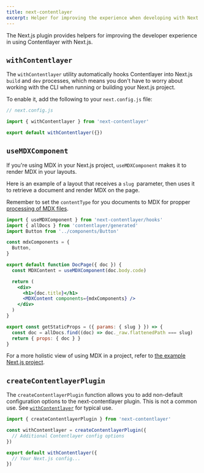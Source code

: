 ```yaml
---
title: next-contentlayer
excerpt: Helper for improving the experience when developing with Next.js.
---
```


The Next.js plugin provides helpers for improving the developer experience in using Contentlayer with Next.js.

## `withContentlayer`

The `withContentlayer` utility automatically hooks Contentlayer into Next.js `build` and `dev` processes, which means you don't have to worry about working with the CLI when running or building your Next.js project.

To enable it, add the following to your `next.config.js` file:

```js
// next.config.js

import { withContentlayer } from 'next-contentlayer'

export default withContentlayer({})
```

## `useMDXComponent`

If you're using MDX in your Next.js project, `useMDXComponent` makes it to render MDX in your layouts.

Here is an example of a layout that receives a `slug `parameter, then uses it to retrieve a document and render MDX on the page.

Remember to set the `contentType` for you documents to MDX for propper [processing of MDX files](/docs/sources/files/mdx).

```jsx
import { useMDXComponent } from 'next-contentlayer/hooks'
import { allDocs } from 'contentlayer/generated'
import Button from '../components/Button'

const mdxComponents = {
  Button,
}

export default function DocPage({ doc }) {
  const MDXContent = useMDXComponent(doc.body.code)

  return (
    <div>
      <h1>{doc.title}</h1>
      <MDXContent components={mdxComponents} />
    </div>
  )
}

export const getStaticProps = ({ params: { slug } }) => {
  const doc = allDocs.find((doc) => doc._raw.flattenedPath === slug)
  return { props: { doc } }
}
```

For a more holistic view of using MDX in a project, refer to [the example Next.js project](https://github.com/contentlayerdev/next-contentlayer-example).

## `createContentlayerPlugin`

The `createContentlayerPlugin` function allows you to add non-default configuration options to the next-contentlayer plugin. This is not a common use. See [`withContentlayer`](#withContentlayer) for typical use.

```js
import { createContentlayerPlugin } from 'next-contentlayer'

const withContentlayer = createContentlayerPlugin({
  // Additional Contentlayer config options
})

export default withContentlayer({
  // Your Next.js config...
})
```
